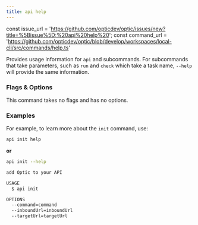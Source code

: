 ```yaml
---
title: api help
---
```


const issue_url = 'https://github.com/opticdev/optic/issues/new?title=%5Bissue%5D:%20api%20help%20';
const command_url = 'https://github.com/opticdev/optic/blob/develop/workspaces/local-cli/src/commands/help.ts'

Provides usage information for `api` and subcommands. For subcommands that take parameters, such as `run` and `check` which take a task name, `--help` will provide the same information.

### Flags & Options

This command takes no flags and has no options.

### Examples

For example, to learn more about the `init` command, use:

``` bash
api init help
```

**or**

``` bash
api init --help
```

``` bash
add Optic to your API

USAGE
  $ api init

OPTIONS
  --command=command
  --inboundUrl=inboundUrl
  --targetUrl=targetUrl
```

<IssuesAndContributing issue_url={issue_url} command_url={command_url} />